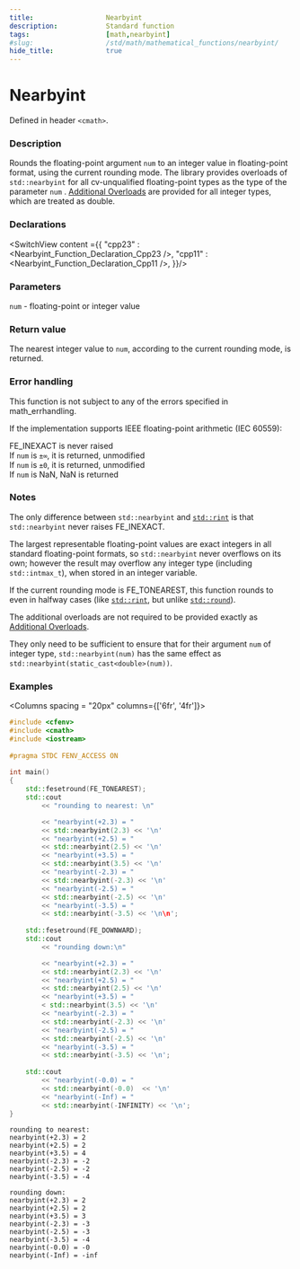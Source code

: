 ```yaml
---
title:                  Nearbyint
description:            Standard function
tags:                   [math,nearbyint]
#slug:                  /std/math/mathematical_functions/nearbyint/
hide_title:             true
---
```




# Nearbyint

Defined in header `<cmath>`.

### Description

Rounds the floating-point argument <code>num</code> to an integer value in floating-point format, using the current rounding mode. 
The library provides overloads of `std::nearbyint` for all cv-unqualified floating-point types as the type of the parameter <code>num</code> <Since v='cpp23'></Since>.
<a href='#declarations'>Additional Overloads</a> are provided for all integer types, which are treated as <span class='col-lb'>double</span>.

### Declarations

<SwitchView content ={{
    "cpp23" : <Nearbyint_Function_Declaration_Cpp23 />,
    "cpp11" : <Nearbyint_Function_Declaration_Cpp11 />,
}}/>


### Parameters
 
<code>num</code> - floating-point or integer value

### Return value

The nearest integer value to <code>num</code>, according to the current rounding mode, is returned.

### Error handling

This function is not subject to any of the errors specified in math_errhandling.

If the implementation supports IEEE floating-point arithmetic (IEC 60559):

FE_INEXACT is never raised <br/>
If <code>num</code> is `±∞`, it is returned, unmodified<br/>
If <code>num</code> is `±0`, it is returned, unmodified<br/>
If <code>num</code> is NaN, NaN is returned<br/>

### Notes

The only difference between `std::nearbyint` and <a href='/docs/std/math/mathematical_functions/rint'><code>std::rint</code></a> is that `std::nearbyint` never raises FE_INEXACT.

The largest representable floating-point values are exact integers in all standard floating-point formats, so `std::nearbyint` 
never overflows on its own; however the result may overflow any integer type (including `std::intmax_t`), when stored in an integer variable.

If the current rounding mode is FE_TONEAREST, this function rounds to even in halfway cases (like <a href='/docs/std/math/mathematical_functions/rint'><code>std::rint</code></a>, but unlike <a href='/docs/std/math/mathematical_functions/round'><code>std::round</code></a>).

The additional overloads are not required to be provided exactly as <a href='#declarations'>Additional Overloads</a>. 

They only need to be sufficient to ensure that for their argument <code>num</code> of integer type, 
`std::nearbyint(num)` has the same effect as `std::nearbyint(static_cast<double>(num))`.

### Examples



<Columns spacing = "20px" columns={['6fr', '4fr']}>
<div>

```cpp
#include <cfenv>
#include <cmath>
#include <iostream>
 
#pragma STDC FENV_ACCESS ON
 
int main()
{
    std::fesetround(FE_TONEAREST);
    std::cout 
        << "rounding to nearest: \n"

        << "nearbyint(+2.3) = " 
        << std::nearbyint(2.3) << '\n'
        << "nearbyint(+2.5) = " 
        << std::nearbyint(2.5) << '\n'
        << "nearbyint(+3.5) = " 
        << std::nearbyint(3.5) << '\n'
        << "nearbyint(-2.3) = " 
        << std::nearbyint(-2.3) << '\n'
        << "nearbyint(-2.5) = " 
        << std::nearbyint(-2.5) << '\n'
        << "nearbyint(-3.5) = " 
        << std::nearbyint(-3.5) << '\n\n';
 
    std::fesetround(FE_DOWNWARD);
    std::cout 
        << "rounding down:\n"

        << "nearbyint(+2.3) = " 
        << std::nearbyint(2.3) << '\n'
        << "nearbyint(+2.5) = " 
        << std::nearbyint(2.5) << '\n'
        << "nearbyint(+3.5) = " 
        < std::nearbyint(3.5) << '\n'
        << "nearbyint(-2.3) = " 
        << std::nearbyint(-2.3) << '\n'
        << "nearbyint(-2.5) = " 
        << std::nearbyint(-2.5) << '\n'
        << "nearbyint(-3.5) = " 
        << std::nearbyint(-3.5) << '\n';
 
    std::cout 
        << "nearbyint(-0.0) = " 
        << std::nearbyint(-0.0)  << '\n'
        << "nearbyint(-Inf) = " 
        << std::nearbyint(-INFINITY) << '\n';
}

```

</div>

<div>

```plaintext title="Result"
rounding to nearest: 
nearbyint(+2.3) = 2  
nearbyint(+2.5) = 2  
nearbyint(+3.5) = 4
nearbyint(-2.3) = -2  
nearbyint(-2.5) = -2  
nearbyint(-3.5) = -4

rounding down:
nearbyint(+2.3) = 2  
nearbyint(+2.5) = 2  
nearbyint(+3.5) = 3
nearbyint(-2.3) = -3  
nearbyint(-2.5) = -3  
nearbyint(-3.5) = -4
nearbyint(-0.0) = -0
nearbyint(-Inf) = -inf
```

</div>
</Columns>
